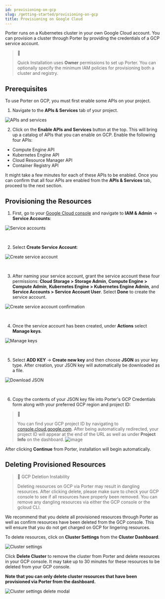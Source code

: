 ```yaml
---
id: provisioning-on-gcp
slug: /getting-started/provisioning-on-gcp
title: Provisioning on Google Cloud
---
```


Porter runs on a Kubernetes cluster in your own Google Cloud account. You can provision a cluster through Porter by providing the credentials of a GCP service account.

> 🚧
>
> Quick Installation uses **Owner** permissions to set up Porter. You can optionally specify the minimum IAM policies for provisioning both a cluster and registry.

## Prerequisites

To use Porter on GCP, you must first enable some APIs on your project.

1. Navigate to the **APIs & Services** tab of your project.

![APIs and services](https://files.readme.io/210337a-Screen_Shot_2021-05-06_at_6.23.07_PM.png "Screen Shot 2021-05-06 at 6.23.07 PM.png")

2. Click on the **Enable APIs and Services** button at the top. This will bring up a catalog of APIs that you can enable on GCP. Enable the following four APIs:

- Compute Engine API
- Kubernetes Engine API
- Cloud Resource Manager API
- Container Registry API

It might take a few minutes for each of these APIs to be enabled. Once you can confirm that all four APIs are enabled from the **APIs & Services** tab, proceed to the next section.

## Provisioning the Resources

1. First, go to your [Google Cloud console](https://console.cloud.google.com/) and navigate to **IAM & Admin** -> **Service Accounts**:

![Service accounts](https://files.readme.io/f0f2b69-Screen_Shot_2021-04-15_at_6.41.26_PM.png "Screen Shot 2021-04-15 at 6.41.26 PM.png")

<br />

2. Select **Create Service Account**:

![Create service account](https://files.readme.io/38dd34a-Screen_Shot_2021-04-15_at_6.45.42_PM.png "Screen Shot 2021-04-15 at 6.45.42 PM.png")

<br />

3. After naming your service account, grant the service account these four permissions: **Cloud Storage > Storage Admin**, **Compute Engine > Compute Admin**, **Kubernetes Engine > Kubernetes Engine Admin**, and **Service Accounts > Service Account User**. Select **Done** to create the service account.

![Create service account confirmation](https://files.readme.io/15b1d28-Screen_Shot_2021-01-28_at_4.34.21_PM.png "Screen Shot 2021-01-28 at 4.34.21 PM.png")

<br />

4. Once the service account has been created, under **Actions** select **Manage keys**.

![Manage keys](https://files.readme.io/b94a4ef-Screen_Shot_2021-04-15_at_6.51.25_PM.png "Screen Shot 2021-04-15 at 6.51.25 PM.png")

<br />

5. Select **ADD KEY** -> **Create new key** and then choose **JSON** as your key type. After creation, your JSON key will automatically be downloaded as a file.

![Download JSON](https://files.readme.io/ebeb5c2-Screen_Shot_2021-04-15_at_6.56.30_PM.png "Screen Shot 2021-04-15 at 6.56.30 PM.png")

<br />

6. Copy the contents of your JSON key file into Porter's GCP Credentials form along with your preferred GCP region and project ID:

> 📘
>
> You can find your GCP project ID by navigating to [console.cloud.google.com](https://console.cloud.google.com). After being automatically redirected, your project ID will appear at the end of the URL as well as under **Project Info** on the dashboard.
> ![image](https://files.readme.io/9dc1576-Screen_Shot_2021-10-26_at_12.08.00_AM.png)

After clicking **Continue** from Porter, installation will begin automatically.

## Deleting Provisioned Resources

> 🚧 GCP Deletion Instability
>
> Deleting resources on GCP via Porter may result in dangling resources. After clicking delete, please make sure to check your GCP console to see if all resources have properly been removed. You can remove any dangling resources via either the GCP console or the gcloud CLI.

We recommend that you delete all provisioned resources through Porter as well as confirm resources have been deleted from the GCP console. This will ensure that you do not get charged on GCP for lingering resources.

To delete resources, click on **Cluster Settings** from the **Cluster Dashboard**.

![Cluster settings](https://files.readme.io/c1ed31a-Screen_Shot_2021-01-09_at_2.59.49_PM.png "Screen Shot 2021-01-09 at 2.59.49 PM.png")

Click **Delete Cluster** to remove the cluster from Porter and delete resources in your GCP console. It may take up to 30 minutes for these resources to be deleted from your GCP console.

**Note that you can only delete cluster resources that have been provisioned via Porter from the dashboard.**

![Cluster settings delete modal](https://files.readme.io/a7b36fc-Screen_Shot_2021-01-09_at_3.02.07_PM.png "Screen Shot 2021-01-09 at 3.02.07 PM.png")
